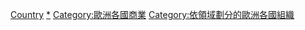 {{container category}}

[[Category:歐洲商業組織|Country]]
[[Category:各國商業組織|*]]
[[Category:歐洲各國商業|Category:歐洲各國商業]]
[[Category:依領域劃分的歐洲各國組織|Category:依領域劃分的歐洲各國組織]]